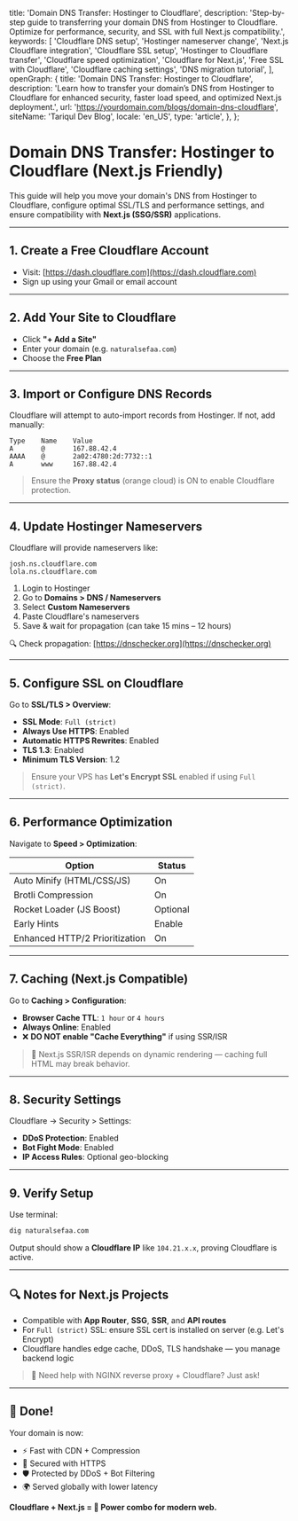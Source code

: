   title: 'Domain DNS Transfer: Hostinger to Cloudflare',
  description: 'Step-by-step guide to transferring your domain DNS from Hostinger to Cloudflare. Optimize for performance, security, and SSL with full Next.js compatibility.',
  keywords: [
    'Cloudflare DNS setup',
    'Hostinger nameserver change',
    'Next.js Cloudflare integration',
    'Cloudflare SSL setup',
    'Hostinger to Cloudflare transfer',
    'Cloudflare speed optimization',
    'Cloudflare for Next.js',
    'Free SSL with Cloudflare',
    'Cloudflare caching settings',
    'DNS migration tutorial',
  ],
  openGraph: {
    title: 'Domain DNS Transfer: Hostinger to Cloudflare',
    description: 'Learn how to transfer your domain’s DNS from Hostinger to Cloudflare for enhanced security, faster load speed, and optimized Next.js deployment.',
    url: 'https://yourdomain.com/blogs/domain-dns-cloudflare',
    siteName: 'Tariqul Dev Blog',
    locale: 'en_US',
    type: 'article',
  },
};

# Domain DNS Transfer: Hostinger to Cloudflare (Next.js Friendly)

This guide will help you move your domain's DNS from Hostinger to Cloudflare, configure optimal SSL/TLS and performance settings, and ensure compatibility with **Next.js (SSG/SSR)** applications.

---

## 1. Create a Free Cloudflare Account

- Visit: [https://dash.cloudflare.com](https://dash.cloudflare.com)
- Sign up using your Gmail or email account

---

## 2. Add Your Site to Cloudflare

- Click **"+ Add a Site"**
- Enter your domain (e.g. `naturalsefaa.com`)
- Choose the **Free Plan**

---

## 3. Import or Configure DNS Records

Cloudflare will attempt to auto-import records from Hostinger. If not, add manually:

```dns
Type    Name    Value
A       @       167.88.42.4
AAAA    @       2a02:4780:2d:7732::1
A       www     167.88.42.4
```

> Ensure the **Proxy status** (orange cloud) is ON to enable Cloudflare protection.

---

## 4. Update Hostinger Nameservers

Cloudflare will provide nameservers like:

```text
josh.ns.cloudflare.com
lola.ns.cloudflare.com
```

1. Login to Hostinger
2. Go to **Domains > DNS / Nameservers**
3. Select **Custom Nameservers**
4. Paste Cloudflare's nameservers
5. Save & wait for propagation (can take 15 mins – 12 hours)

🔍 Check propagation: [https://dnschecker.org](https://dnschecker.org)

---

## 5. Configure SSL on Cloudflare

Go to **SSL/TLS > Overview**:

- **SSL Mode**: `Full (strict)`
- **Always Use HTTPS**: Enabled
- **Automatic HTTPS Rewrites**: Enabled
- **TLS 1.3**: Enabled
- **Minimum TLS Version**: 1.2

> Ensure your VPS has **Let's Encrypt SSL** enabled if using `Full (strict)`.

---

## 6. Performance Optimization

Navigate to **Speed > Optimization**:

| Option                         | Status   |
| ------------------------------ | -------- |
| Auto Minify (HTML/CSS/JS)      | On       |
| Brotli Compression             | On       |
| Rocket Loader (JS Boost)       | Optional |
| Early Hints                    | Enable   |
| Enhanced HTTP/2 Prioritization | On       |

---

## 7. Caching (Next.js Compatible)

Go to **Caching > Configuration**:

- **Browser Cache TTL**: `1 hour` or `4 hours`
- **Always Online**: Enabled
- ❌ **DO NOT enable "Cache Everything"** if using SSR/ISR

> 🧠 Next.js SSR/ISR depends on dynamic rendering — caching full HTML may break behavior.

---

## 8. Security Settings

Cloudflare → Security > Settings:

- **DDoS Protection**: Enabled
- **Bot Fight Mode**: Enabled
- **IP Access Rules**: Optional geo-blocking

---

## 9. Verify Setup

Use terminal:

```bash
dig naturalsefaa.com
```

Output should show a **Cloudflare IP** like `104.21.x.x`, proving Cloudflare is active.

---

## 🔍 Notes for Next.js Projects

- Compatible with **App Router**, **SSG**, **SSR**, and **API routes**
- For `Full (strict)` SSL: ensure SSL cert is installed on server (e.g. Let's Encrypt)
- Cloudflare handles edge cache, DDoS, TLS handshake — you manage backend logic

> 💬 Need help with NGINX reverse proxy + Cloudflare? Just ask!

---

## 🎉 Done!

Your domain is now:

- ⚡ Fast with CDN + Compression
- 🔐 Secured with HTTPS
- 🛡 Protected by DDoS + Bot Filtering
- 🌍 Served globally with lower latency

**Cloudflare + Next.js = 💪 Power combo for modern web.**
